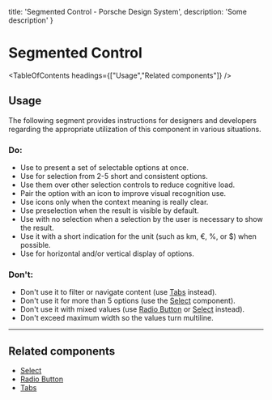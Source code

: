 
  title: 'Segmented Control - Porsche Design System',
  description: 'Some description'
}

# Segmented Control <ComponentStatus tagName="p-segmented-control"></ComponentStatus>

<TableOfContents headings={["Usage","Related components"]} />

## Usage

The following segment provides instructions for designers and developers regarding the appropriate utilization of this
component in various situations.

### Do:

- Use to present a set of selectable options at once.
- Use for selection from 2-5 short and consistent options.
- Use them over other selection controls to reduce cognitive load.
- Pair the option with an icon to improve visual recognition use.
- Use icons only when the context meaning is really clear.
- Use preselection when the result is visible by default.
- Use with no selection when a selection by the user is necessary to show the result.
- Use it with a short indication for the unit (such as km, €, %, or $) when possible.
- Use for horizontal and/or vertical display of options.

### Don't:

- Don't use it to filter or navigate content (use [Tabs](/components/tabs) instead).
- Don't use it for more than 5 options (use the [Select](/components/select-wrapper) component).
- Don't use it with mixed values (use [Radio Button](/components/radio-button-wrapper) or
[Select](/components/select-wrapper) instead).
- Don't exceed maximum width so the values turn multiline.

---

## Related components

- [Select](/components/select-wrapper)
- [Radio Button](/components/radio-button-wrapper)
- [Tabs](/components/tabs)
